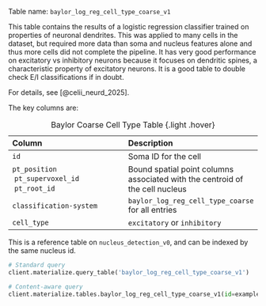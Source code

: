 Table name: `baylor_log_reg_cell_type_coarse_v1`

This table contains the results of a logistic regression classifier trained on properties of neuronal dendrites. This was applied to many cells in the dataset, but required more data than soma and nucleus features alone and thus more cells did not complete the pipeline. It has very good performance on excitatory vs inhibitory neurons because it focuses on dendritic spines, a characteristic property of excitatory neurons. It is a good table to double check E/I classifications if in doubt.

For details, see [@celii_neurd_2025].

The key columns are:

| Column | Description |
| :--- | :--- |
| `id` | Soma ID for the cell |
| `pt_position` \ `pt_supervoxel_id` \ `pt_root_id` | Bound spatial point columns associated with the centroid of the cell nucleus |
| `classification-system`| `baylor_log_reg_cell_type_coarse` for all entries |
| `cell_type` | `excitatory` or `inhibitory` |

: Baylor Coarse Cell Type Table {.light .hover}

:::{.callout-tip}
This is a reference table on `nucleus_detection_v0`, and can be indexed by the same nucleus id. 
:::

```python
# Standard query
client.materialize.query_table('baylor_log_reg_cell_type_coarse_v1')

# Content-aware query
client.materialize.tables.baylor_log_reg_cell_type_coarse_v1(id=example_nucleus_id).query()
```